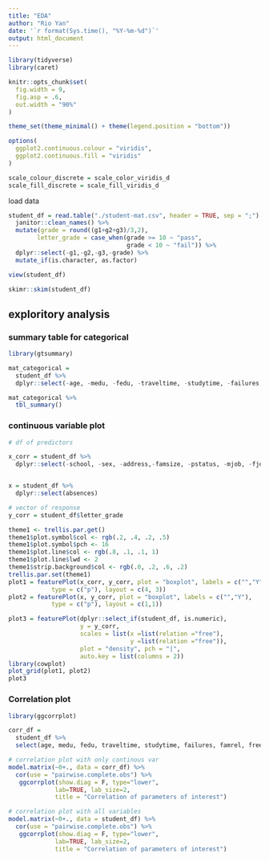```yaml
---
title: "EDA"
author: "Rio Yan"
date: '`r format(Sys.time(), "%Y-%m-%d")`'
output: html_document
---
```


```r
library(tidyverse)
library(caret)

knitr::opts_chunk$set(
  fig.width = 9,
  fig.asp = .6,
  out.width = "90%"
)

theme_set(theme_minimal() + theme(legend.position = "bottom"))

options(
  ggplot2.continuous.colour = "viridis",
  ggplot2.continuous.fill = "viridis"
)

scale_colour_discrete = scale_color_viridis_d
scale_fill_discrete = scale_fill_viridis_d
```


load data
```r
student_df = read.table("./student-mat.csv", header = TRUE, sep = ";") %>%
  janitor::clean_names() %>%
  mutate(grade = round((g1+g2+g3)/3,2),
        letter_grade = case_when(grade >= 10 ~ "pass",
                                 grade < 10 ~ "fail")) %>%
  dplyr::select(-g1,-g2,-g3,-grade) %>%
  mutate_if(is.character, as.factor)

view(student_df)
```


```r
skimr::skim(student_df)
```



## exploritory analysis

### summary table for categorical

```r
library(gtsummary)

mat_categorical =
  student_df %>% 
  dplyr::select(-age, -medu, -fedu, -traveltime, -studytime, -failures, -famrel, -freetime, -goout, -dalc,-walc,-health,-absences)

mat_categorical %>% 
  tbl_summary()
```

### continuous variable plot

```r
# df of predictors 

x_corr = student_df %>% 
  dplyr::select(-school, -sex, -address,-famsize, -pstatus, -mjob, -fjob, -reason, -guardian, -schoolsup, -famsup , -paid, -activities, -nursery, -higher, -internet, -romantic, -letter_grade, -absences)


x = student_df %>% 
  dplyr::select(absences)

# vector of response
y_corr = student_df$letter_grade

theme1 <- trellis.par.get()
theme1$plot.symbol$col <- rgb(.2, .4, .2, .5)
theme1$plot.symbol$pch <- 16
theme1$plot.line$col <- rgb(.8, .1, .1, 1)
theme1$plot.line$lwd <- 2
theme1$strip.background$col <- rgb(.0, .2, .6, .2)
trellis.par.set(theme1)
plot1 = featurePlot(x_corr, y_corr, plot = "boxplot", labels = c("","Y"),
            type = c("p"), layout = c(4, 3))
plot2 = featurePlot(x, y_corr, plot = "boxplot", labels = c("","Y"),
            type = c("p"), layout = c(1,1))

plot3 = featurePlot(dplyr::select_if(student_df, is.numeric),
                    y = y_corr,
                    scales = list(x =list(relation ="free"),
                                  y =list(relation ="free")),
                    plot = "density", pch = "|",
                    auto.key = list(columns = 2))
library(cowplot)
plot_grid(plot1, plot2)
plot3
```


### Correlation plot

```r
library(ggcorrplot)

corr_df = 
  student_df %>% 
  select(age, medu, fedu, traveltime, studytime, failures, famrel, freetime, goout, dalc, walc, health, absences, letter_grade) 

# correlation plot with only continous var
model.matrix(~0+., data = corr_df) %>% 
  cor(use = "pairwise.complete.obs") %>% 
   ggcorrplot(show.diag = F, type="lower", 
             lab=TRUE, lab_size=2, 
             title = "Correlation of parameters of interest")

# correlation plot with all variables
model.matrix(~0+., data = student_df) %>% 
  cor(use = "pairwise.complete.obs") %>% 
   ggcorrplot(show.diag = F, type="lower", 
             lab=TRUE, lab_size=2, 
             title = "Correlation of parameters of interest")

```